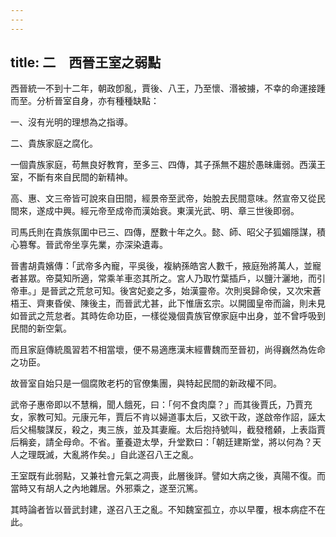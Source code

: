 ```yaml
---
---
---
```

title: 二　西晉王室之弱點
---




西晉統一不到十二年，朝政卽亂，賈後、八王，乃至懷、湣被擄，不幸的命運接踵而至。分析晉室自身，亦有種種缺點：

一、沒有光明的理想為之指導。

二、貴族家庭之腐化。

一個貴族家庭，苟無良好教育，至多三、四傳，其子孫無不趨於愚昧庸弱。西漢王室，不斷有來自民間的新精神。

高、惠、文三帝皆可說來自田間，經景帝至武帝，始脫去民間意味。然宣帝又從民間來，遂成中興。經元帝至成帝而漢始衰。東漢光武、明、章三世後即弱。

司馬氏則在貴族氛圍中已三、四傳，歷數十年之久。懿、師、昭父子狐媚隱謀，積心篡奪。晉武帝坐享先業，亦深染遺毒。

晉書胡貴嬪傳：「武帝多內寵，平吳後，複納孫皓宮人數千，掖庭殆將萬人，並寵者甚眾。帝莫知所適，常乘羊車恣其所之。宮人乃取竹葉插戶，以鹽汁灑地，而引帝車。」是晉武之荒怠可知。後宮妃妾之多，始漢靈帝。次則吳歸命侯，又次宋蒼梧王、齊東昏侯、陳後主，而晉武尤甚，此下惟唐玄宗。以開國皇帝而論，則未見如晉武之荒怠者。其時佐命功臣，一樣從幾個貴族官僚家庭中出身，並不曾呼吸到民間的新空氣。

而且家庭傳統風習若不相當壞，便不易適應漢末經曹魏而至晉初，尚得巍然為佐命之功臣。

故晉室自始只是一個腐敗老朽的官僚集團，與特起民間的新政權不同。

武帝子惠帝即以不慧稱，聞人餓死，曰：「何不食肉糜？」而其後賈氏，乃賈充女，家教可知。元康元年，賈后不肯以婦道事太后，又欲干政，遂啟帝作詔，誣太后父楊駿謀反，殺之，夷三族，並及其妻龐。太后抱持號叫，截發稽顙，上表詣賈后稱妾，請全母命。不省。董養遊太學，升堂歎曰：「朝廷建斯堂，將以何為？天人之理既滅，大亂將作矣。」自此遂召八王之亂。

王室既有此弱點，又兼社會元氣之凋喪，此層後詳。譬如大病之後，真陽不復。而當時又有胡人之內地雜居。外邪乘之，遂至沉篤。

其時論者皆以晉武封建，遂召八王之亂。不知魏室孤立，亦以早覆，根本病症不在此。